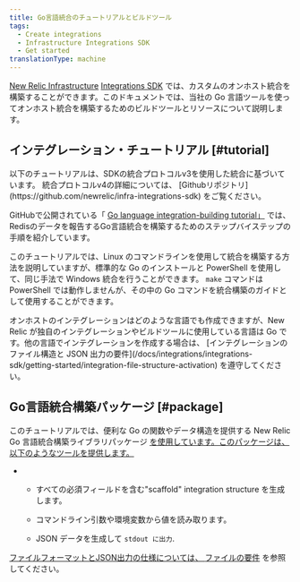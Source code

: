 ```yaml
---
title: Go言語統合のチュートリアルとビルドツール
tags:
  - Create integrations
  - Infrastructure Integrations SDK
  - Get started
translationType: machine
---
```


[New Relic Infrastructure](/docs/infrastructure/new-relic-infrastructure/getting-started/introduction-new-relic-infrastructure) [Integrations SDK](/docs/infrastructure/integrations-sdk/get-started/intro-infrastructure-integrations-sdk) では、カスタムのオンホスト統合を構築することができます。このドキュメントでは、当社の Go 言語ツールを使ってオンホスト統合を構築するためのビルドツールとリソースについて説明します。

## インテグレーション・チュートリアル [#tutorial]

<Callout variant="important">
  以下のチュートリアルは、SDKの統合プロトコルv3を使用した統合に基づいています。  
      統合プロトコルv4の詳細については、 [Githubリポジトリ](https://github.com/newrelic/infra-integrations-sdk) をご覧ください。
</Callout>

GitHubで公開されている「 [Go language integration-building tutorial」](https://github.com/newrelic/infra-integrations-sdk/blob/master/docs/tutorial.md) では、Redisのデータを報告するGo言語統合を構築するためのステップバイステップの手順を紹介しています。

このチュートリアルでは、Linux のコマンドラインを使用して統合を構築する方法を説明していますが、標準的な Go のインストールと PowerShell を使用して、同じ手法で Windows 統合を行うことができます。 `make` コマンドは PowerShell では動作しませんが、その中の Go コマンドを統合構築のガイドとして使用することができます。

<Callout variant="tip">
  オンホストのインテグレーションはどのような言語でも作成できますが、New Relic が独自のインテグレーションやビルドツールに使用している言語は Go です。他の言語でインテグレーションを作成する場合は、 [インテグレーションのファイル構造と JSON 出力の要件](/docs/integrations/integrations-sdk/getting-started/integration-file-structure-activation) を遵守してください。
</Callout>

## Go言語統合構築パッケージ [#package]

このチュートリアルでは、便利な Go の関数やデータ構造を提供する New Relic Go 言語統合構築ライブラリパッケージ [を使用しています。このパッケージは、以下のようなツールを提供します。](https://godoc.org/github.com/newrelic/infra-integrations-sdk)

* * すべての必須フィールドを含む"scaffold" integration structure を生成します。

  * コマンドライン引数や環境変数から値を読み取ります。

  * JSON データを生成して `stdout に出力`.

[ファイルフォーマットとJSON出力の仕様については、 ](https://godoc.org/github.com/newrelic/infra-integrations-sdk)[ファイルの要件](/docs/integrations/integrations-sdk/getting-started/integration-file-structure-activation) を参照してください。
